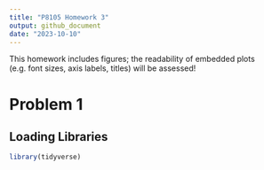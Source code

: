 ```yaml
---
title: "P8105 Homework 3"
output: github_document
date: "2023-10-10"
---
```


This homework includes figures; the readability of embedded plots (e.g. font sizes, axis labels, titles) will be assessed!

# Problem 1


## Loading Libraries


```r
library(tidyverse)
```


